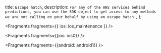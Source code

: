   title: `Escape hatch`,
  description: `For any of the AWS services behind predictions, you can use the SDK object to get access to any methods we are not calling on your behalf by using an escape hatch.`,
};


<Fragments fragments={{ ios: ios_maintenance }} />


<Fragments fragments={{ios: ios0}} />


<Fragments fragments={{android: android1}} />
